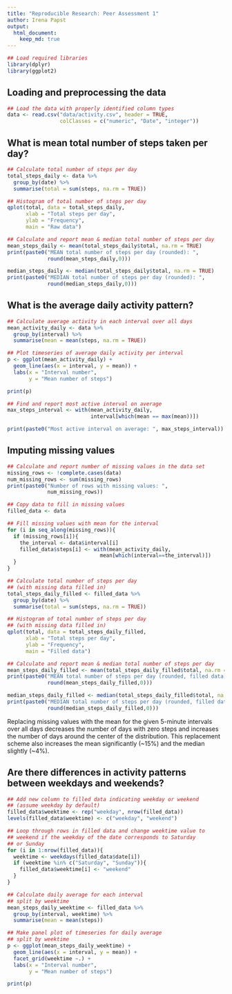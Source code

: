 ```yaml
---
title: "Reproducible Research: Peer Assessment 1"
author: Irena Papst
output: 
  html_document:
    keep_md: true
---
```


```r
## Load required libraries
library(dplyr)
library(ggplot2)
```

## Loading and preprocessing the data

```r
## Load the data with properly identified column types
data <- read.csv("data/activity.csv", header = TRUE,
                 colClasses = c("numeric", "Date", "integer"))
```

## What is mean total number of steps taken per day?

```r

## Calculate total number of steps per day
total_steps_daily <- data %>%
  group_by(date) %>%
  summarise(total = sum(steps, na.rm = TRUE))

## Histogram of total number of steps per day
qplot(total, data = total_steps_daily,
      xlab = "Total steps per day",
      ylab = "Frequency",
      main = "Raw data")

## Calculate and report mean & median total number of steps per day
mean_steps_daily <- mean(total_steps_daily$total, na.rm = TRUE)
print(paste0("MEAN total number of steps per day (rounded): ",
             round(mean_steps_daily,0)))

median_steps_daily <- median(total_steps_daily$total, na.rm = TRUE)
print(paste0("MEDIAN total number of steps per day (rounded): ",
             round(median_steps_daily,0)))

```

## What is the average daily activity pattern?

```r

## Calculate average activity in each interval over all days
mean_activity_daily <- data %>%
  group_by(interval) %>%
  summarise(mean = mean(steps, na.rm = TRUE))

## Plot timeseries of average daily activity per interval
p <- ggplot(mean_activity_daily) +
  geom_line(aes(x = interval, y = mean)) +
  labs(x = "Interval number",
       y = "Mean number of steps")

print(p)

## Find and report most active interval on average
max_steps_interval <- with(mean_activity_daily,
                           interval[which(mean == max(mean))])

print(paste0("Most active interval on average: ", max_steps_interval))

```

## Imputing missing values

```r

## Calculate and report number of missing values in the data set
missing_rows <- !complete.cases(data)
num_missing_rows <- sum(missing_rows)
print(paste0("Number of rows with missing values: ",
             num_missing_rows))

## Copy data to fill in missing values
filled_data <- data

## Fill missing values with mean for the interval
for (i in seq_along(missing_rows)){
  if (missing_rows[i]){
    the_interval <- data$interval[i]
    filled_data$steps[i] <- with(mean_activity_daily,
                              mean[which(interval==the_interval)])
  }
}

## Calculate total number of steps per day
## (with missing data filled in)
total_steps_daily_filled <- filled_data %>%
  group_by(date) %>%
  summarise(total = sum(steps, na.rm = TRUE))

## Histogram of total number of steps per day
## (with missing data filled in)
qplot(total, data = total_steps_daily_filled,
      xlab = "Total steps per day",
      ylab = "Frequency",
      main = "Filled data")

## Calculate and report mean & median total number of steps per day
mean_steps_daily_filled <- mean(total_steps_daily_filled$total, na.rm = TRUE)
print(paste0("MEAN total number of steps per day (rounded, filled data): ",
             round(mean_steps_daily_filled,0)))

median_steps_daily_filled <- median(total_steps_daily_filled$total, na.rm = TRUE)
print(paste0("MEDIAN total number of steps per day (rounded, filled data): ",
             round(median_steps_daily_filled,0)))

```

Replacing missing values with the mean for the given 5-minute intervals over all days decreases the number of days with zero steps and increases the number of days around the center of the distribution. This replacement scheme also increases the mean significantly (~15\%) and the median slightly (~4\%). 

## Are there differences in activity patterns between weekdays and weekends?

```r

## Add new column to filled data indicating weekday or weekend
## (assume weekday by default)
filled_data$weektime <- rep("weekday", nrow(filled_data))
levels(filled_data$weektime) <- c("weekday", "weekend")

## Loop through rows in filled data and change weektime value to 
## weekend if the weekday of the date corresponds to Saturday
## or Sunday
for (i in 1:nrow(filled_data)){
  weektime <- weekdays(filled_data$date[i])
  if (weektime %in% c("Saturday", "Sunday")){
    filled_data$weektime[i] <- "weekend"
  }
}

## Calculate daily average for each interval
## split by weektime
mean_steps_daily_weektime <- filled_data %>%
  group_by(interval, weektime) %>%
  summarise(mean = mean(steps))

## Make panel plot of timeseries for daily average
## split by weektime
p <- ggplot(mean_steps_daily_weektime) +
  geom_line(aes(x = interval, y = mean)) + 
  facet_grid(weektime ~.) +
  labs(x = "Interval number",
       y = "Mean number of steps")

print(p)

```
